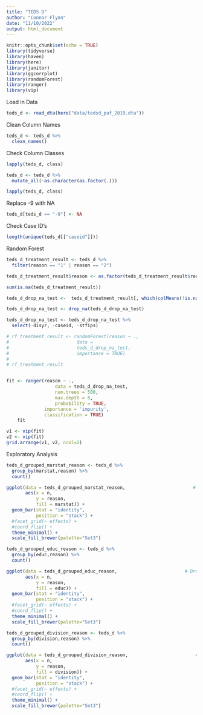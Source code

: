 ```yaml
---
title: "TEDS D"
author: "Connor Flynn"
date: "11/10/2022"
output: html_document
---
```


```r
knitr::opts_chunk$set(echo = TRUE)
library(tidyverse)
library(haven)
library(here)
library(janitor)
library(ggcorrplot)
library(randomForest)
library(ranger)
library(vip)
```

Load in Data

```r
teds_d <- read_dta(here("data/tedsd_puf_2019.dta"))
```


Clean Column Names

```r
teds_d <- teds_d %>% 
  clean_names()
```

Check Column Classes

```r
lapply(teds_d, class)
```

```r
teds_d <- teds_d %>% 
  mutate_all(~as.character(as.factor(.)))
```

```r
lapply(teds_d, class)
```


Replace -9 with NA

```r
teds_d[teds_d == "-9"] <- NA
```

Check Case ID's 

```r
length(unique(teds_d[["caseid"]]))
```

Random Forest

```r
teds_d_treatment_result <- teds_d %>% 
  filter(reason == "1" | reason == "2")
```

```r
teds_d_treatment_result$reason <- as.factor(teds_d_treatment_result$reason)
```

```r
sum(is.na(teds_d_treatment_result))
```

```r
teds_d_drop_na_test <-  teds_d_treatment_result[, which(colMeans(!is.na(teds_d_treatment_result)) > 0.8)]

teds_d_drop_na_test <- drop_na(teds_d_drop_na_test)

teds_d_drop_na_test <- teds_d_drop_na_test %>% 
  select(-disyr, -caseid, -stfips)
```

```r
# rf_treatment_result <- randomForest(reason ~ ., 
#                         data =
#                         teds_d_drop_na_test, 
#                         importance = TRUE)
# 
# rf_treatment_result


fit <- ranger(reason ~ ., 
                  data = teds_d_drop_na_test, 
                  num.trees = 500,
                  max.depth = 8,
                  probability = TRUE,
              importance = 'impurity',
              classification = TRUE)
    fit
```

```r
v1 <- vip(fit)
v2 <- vip(fit)
grid.arrange(v1, v2, ncol=2)
```


Exploratory Analysis



```r
teds_d_grouped_marstat_reason <- teds_d %>% 
  group_by(marstat,reason) %>% 
  count()
```

```r
ggplot(data = teds_d_grouped_marstat_reason,                         # Draw barplot with grouping & stacking
       aes(x = n,
           y = reason,
           fill = marstat)) + 
  geom_bar(stat = "identity",
           position = "stack") +
  #facet_grid(~ effects) + 
  #coord_flip() + 
  theme_minimal() +
  scale_fill_brewer(palette="Set3") 

```

```r
teds_d_grouped_educ_reason <- teds_d %>% 
  group_by(educ,reason) %>% 
  count()
```


```r
ggplot(data = teds_d_grouped_educ_reason,                         # Draw barplot with grouping & stacking
       aes(x = n,
           y = reason,
           fill = educ)) + 
  geom_bar(stat = "identity",
           position = "stack") +
  #facet_grid(~ effects) + 
  #coord_flip() + 
  theme_minimal() +
  scale_fill_brewer(palette="Set3") 

```

```r
teds_d_grouped_division_reason <- teds_d %>% 
  group_by(division,reason) %>% 
  count()
```


```r
ggplot(data = teds_d_grouped_division_reason,                         # Draw barplot with grouping & stacking
       aes(x = n,
           y = reason,
           fill = division)) + 
  geom_bar(stat = "identity",
           position = "stack") +
  #facet_grid(~ effects) + 
  #coord_flip() + 
  theme_minimal() +
  scale_fill_brewer(palette="Set3") 

```

